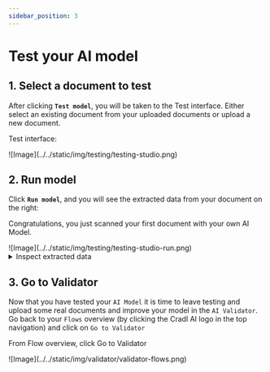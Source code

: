 ```yaml
---
sidebar_position: 3
---
```


# Test your AI model

## 1. Select a document to test
After clicking <span className="utils-admonition-success">**`Test model`**</span>, you will be taken to the Test interface.
Either select an existing document from your uploaded documents or upload a new document.
<div class="image-backdrop utils-mb-10">
<p class="image-backdrop-caption text-sm">Test interface:</p>
![Image](../../static/img/testing/testing-studio.png)
</div>

## 2. Run model
Click <span className="utils-admonition-success">**`Run model`**</span>, and you will see the extracted data from your document on the right: 

<div class="image-backdrop utils-mb-10">
<p class="image-backdrop-caption text-sm">Congratulations, you just scanned your first document with your own AI Model. </p>
![Image](../../static/img/testing/testing-studio-run.png)
</div>

<details className='custom-accordion'>
  <summary>Inspect extracted data</summary>
<p>The model:</p>
<ul> 
<li> predicted every 5/6 `fields` correctly except for `currency`. </li>
<li> predicted `total_amount` correctly, but the correct option was third likeliest prediction. </li>
<li> ISO formats dates automatically. </li>
</ul>
 <div style={{maxWidth: "50%", margin: "0 auto"}}>
![Image](../../static/img/testing/testing-run-output.png) 
</div>
</details>


## 3. Go to Validator
Now that you have tested your `AI Model` it is time to leave testing and upload some real documents and improve your model in the `AI Validator`. Go back to your `Flows` overview (by clicking the Cradl AI logo in the top navigation) and click on `Go to Validator`
<div class="image-backdrop utils-mb-10">
<p class="image-backdrop-caption text-sm">From Flow overview, click Go to Validator</p>
![Image](../../static/img/validator/validator-flows.png)
</div>